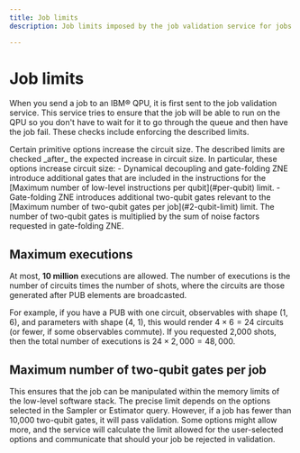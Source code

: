 ```yaml
---
title: Job limits
description: Job limits imposed by the job validation service for jobs sent to IBM QPUs.

---
```

# Job limits

When you send a job to an IBM&reg; QPU, it is first sent to the job validation service.  This service tries to ensure that the job will be able to run on the QPU so you don't have to wait for it to go through the queue and then have the job fail.  These checks include enforcing the described limits.

<Admonition type="note">
Certain primitive options increase the circuit size.  The described limits are checked _after_ the expected increase in circuit size. In particular, these options increase circuit size:
  - Dynamical decoupling and gate-folding ZNE introduce additional gates that are included in the instructions for the [Maximum number of low-level instructions per qubit](#per-qubit) limit.
  - Gate-folding ZNE introduces additional two-qubit gates relevant to the [Maximum number of two-qubit gates per job](#2-qubit-limit) limit. The number of two-qubit gates is multiplied by the sum of noise factors requested in gate-folding ZNE.
</Admonition>

<span id="max-shots"></span>
## Maximum executions

At most, **10 million** executions are allowed.  The number of executions is the number of circuits times the number of shots, where the circuits are those generated after PUB elements are broadcasted.

For example, if you have a PUB with one circuit, observables with shape (1, 6), and parameters with shape (4, 1), this would render $4 \times 6 = 24$ circuits (or fewer, if some observables commute). If you requested 2,000 shots, then the total number of executions is $24 \times 2,000 = 48,000$.

<span id="2-qubit-limit"></span>
## Maximum number of two-qubit gates per job

This ensures that the job can be manipulated within the memory limits of the low-level software stack. The precise limit depends on the options selected in the Sampler or Estimator query. However, if a job has fewer than 10,000 two-qubit gates, it will pass validation. Some options might allow more, and the service will calculate the limit allowed for the user-selected options and communicate that should your job be rejected in validation.